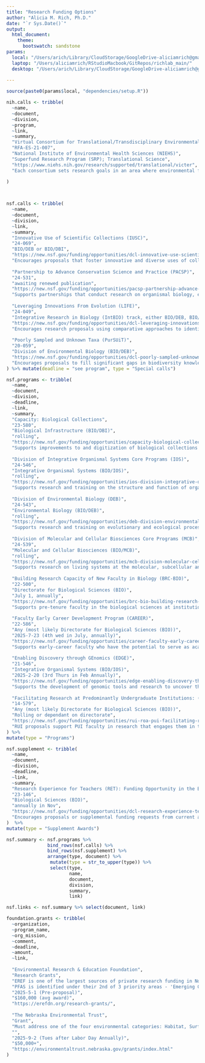 ```yaml
---
title: "Research Funding Options"
author: "Alicia M. Rich, Ph.D."
date: "`r Sys.Date()`"
output: 
  html_document:
    theme:
      bootswatch: sandstone
params:
  local: "/Users/arich/Library/CloudStorage/GoogleDrive-aliciamrich@gmail.com/Other computers/My MacBook Pro/RStudioMacbook/GitRepos/richlab_main/"
  laptop: "/Users/aliciamrich/RStudioMacbook/GitRepos/richlab_main/"
  desktop: "/Users/arich/Library/CloudStorage/GoogleDrive-aliciamrich@gmail.com/Other computers/My MacBook Pro/RStudioMacbook/GitRepos/richlab_main/"
  
---
```


```r
source(paste0(params$local, "dependencies/setup.R"))
```



```r
nih.calls <- tribble(
  ~name,
  ~document,
  ~division,
  ~program,
  ~link,
  ~summary,
  "Virtual Consortium for Translational/Transdisciplinary Environmental Research (ViCTER)",
  "RFA-ES-21-007",
  "National Institute of Environmental Health Sciences (NIEHS)",
  "Superfund Research Program (SRP); Translational Science",
  "https://www.niehs.nih.gov/research/supported/translational/victer",
  "Each consortium sets research goals in an area where environmental factors are known or expected to influence the development or progression of disease. The consortia are virtual in that some or all participants collaborate through conference calls, webinars, and annual meetings. The synergy from these teams may stimulate fresh perspectives or approaches to studying an environmental health topic. (This is one of two calls that SRP funds R01s through)."
  
)



nsf.calls <- tribble(
  ~name,
  ~document,
  ~division,
  ~link,
  ~summary,
  "Innovative Use of Scientific Collections (IUSC)",
  "24-069",
  "BIO/DEB or BIO/DBI",
  "https://new.nsf.gov/funding/opportunities/dcl-innovative-use-scientific-collections-iusc",
  "Encourages proposals that foster innovative and diverse uses of collections and/or associated digital data for novel research, education and training applications within and across STEM.",
  
  "Partnership to Advance Conservation Science and Practice (PACSP)",
  "24-531",
  "awaiting renewed publication",
  "https://new.nsf.gov/funding/opportunities/pacsp-partnership-advance-conservation-science-practice",
  "Supports partnerships that conduct research on organismal biology, ecology and evolution to develop and implement action plans and technologies that advance biodiversity conservation. We seek proposals that involve the implementation of conservation activities based on conservation science principles via academic-conservation organization partnerships.",
  
  "Leveraging Innovations From Evolution (LIFE)",
  "24-049",
  "Integrative Research in Biology (IntBIO) track, either BIO/DEB, BIO/IOS, or BIO/MCB.",
  "https://new.nsf.gov/funding/opportunities/dcl-leveraging-innovations-evolution-life",
  "Encourages research proposals using comparative approaches to identify evolutionary convergent adaptations to life’s challenges and the mechanisms that underlie them. NSF BIO seeks to speed discoveries of nature-based solutions that will benefit science and society.",
  
  "Poorly Sampled and Unknown Taxa (PurSUiT)",
  "20-059",
  "Division of Environmental Biology (BIO/DEB)",
  "https://new.nsf.gov/funding/opportunities/dcl-poorly-sampled-unknown-taxa-pursuit",
  "Encourages proposals to fill significant gaps in biodiversity knowledge and integrate taxon information within an evolutionary or taxonomic framework in poorly known, or dark areas, of the tree of life."
) %>% mutate(deadline = "see program", type = "Special calls")

nsf.programs <- tribble(
  ~name,
  ~document,
  ~division,
  ~deadline,
  ~link,
  ~summary,
  "Capacity: Biological Collections",
  "23-580",
  "Biological Infrastructure (BIO/DBI)",
  "rolling",
  "https://new.nsf.gov/funding/opportunities/capacity-biological-collections",
  "Supports improvements to and digitization of biological collections and collection-based information to advance biology and increase the broader applicability of collections.",
  
  "Division of Integrative Organismal Systems Core Programs (IOS)",
  "24-546",
  "Integrative Organismal Systems (BIO/IOS)",
  "rolling",
  "https://new.nsf.gov/funding/opportunities/ios-division-integrative-organismal-systems-core-programs",
  "Supports research and training on the structure and function of organisms. Core areas supported include development, behavior, neuroscience, physiology, biomechanics and morphology, microbiology, virology and immunology, and plant and animal genomics.",
  
  "Division of Environmental Biology (DEB)",
  "24-543",
  "Environmental Biology (BIO/DEB)",
  "rolling",
  "https://new.nsf.gov/funding/opportunities/deb-division-environmental-biology",
  "Supports research and training on evolutionary and ecological processes acting at the level of populations, species, communities, ecosystems, macrosystems and biogeographic extents.",
  
  "Division of Molecular and Cellular Biosciences Core Programs (MCB)",
  "24-539",
  "Molecular and Cellular Biosciences (BIO/MCB)",
  "rolling",
  "https://new.nsf.gov/funding/opportunities/mcb-division-molecular-cellular-biosciences-core-programs",
  "Supports research on living systems at the molecular, subcellular and cellular levels. Core areas supported include cellular dynamics and function; genetic mechanisms; molecular biophysics; and systems and synthetic biology.",
  
  "Building Research Capacity of New Faculty in Biology (BRC-BIO)",
  "22-500",
  "Directorate for Biological Sciences (BIO)",
  "July 1, annually",
  "https://new.nsf.gov/funding/opportunities/brc-bio-building-research-capacity-new-faculty-biology",
  "Supports pre-tenure faculty in the biological sciences at institutions that traditionally do not receive significant NSF funding in this field, including minority-serving institutions, predominantly undergraduate institutions and R2 institutions.",
  
  "Faculty Early Career Development Program (CAREER)",
  "22-586",
  "Any (most likely Directorate for Biological Sciences (BIO))",
  "2025-7-23 (4th wed in July, annually)",
  "https://new.nsf.gov/funding/opportunities/career-faculty-early-career-development-program",
  "Supports early-career faculty who have the potential to serve as academic role models in research and education and to lead advances in the mission of their department or organization.",
  
  "Enabling Discovery through GEnomics (EDGE)",
  "21-546",
  "Integrative Organismal Systems (BIO/IOS)",
  "2025-2-20 (3rd Thurs in Feb Annually)",
  "https://new.nsf.gov/funding/opportunities/edge-enabling-discovery-through-genomics",
  "Supports the development of genomic tools and research to uncover the relationships between genes and phenotypes across environmental, developmental, social and genomic contexts.",
  
  "Facilitating Research at Predominantly Undergraduate Institutions: (RUI and ROA-PUI)",
  "14-579",
  "Any (most likely Directorate for Biological Sciences (BIO))",
  "Rolling or dependant on directorate",
  "https://new.nsf.gov/funding/opportunities/rui-roa-pui-facilitating-research-predominantly-undergraduate",
  "RUI proposals support PUI faculty in research that engages them in their professional field(s), builds capacity for research at their home institution, and supports the integration of research and undergraduate education."
) %>%
mutate(type = "Programs")

nsf.supplement <- tribble(
  ~name,
  ~document,
  ~division,
  ~deadline,
  ~link,
  ~summary,
  "Research Experience for Teachers (RET): Funding Opportunity in the Biological Sciences",
  "23-146",
  "Biological Sciences (BIO)",
  "annually in Nov",
  "https://new.nsf.gov/funding/opportunities/dcl-research-experience-teachers-ret-funding-opportunity",
  "Encourages proposals or supplemental funding requests from current awardees of the Directorate for Biological Sciences to include participation of K-12 science educators in their projects."
)  %>%
mutate(type = "Supplement Awards")

nsf.summary <- nsf.programs %>%
               bind_rows(nsf.calls) %>%
               bind_rows(nsf.supplement) %>%
               arrange(type, document) %>%
                mutate(type = str_to_upper(type)) %>%
                select(type,
                       name,
                       document,
                       division,
                       summary,
                       link)

nsf.links <- nsf.summary %>% select(document, link)
```

```r
foundation.grants <- tribble(
  ~organization,
  ~program_name,
  ~org_mission,
  ~comment,
  ~deadline,
  ~amount,
  ~link,
  
  "Environmental Research & Education Foundation",
  "Research Grants",
  "EREF is one of the largest sources of private research funding in North America related to sustainable materials management. Our grants program has provided millions of dollars in funding to cutting edge research institutions to help address the many challenges that exist.",
  "PFAS is identified under their 2nd of 3 priority areas - 'Emerging Contaminants'",
  "2025-5-1 (Pre-proposal)",
  "$160,000 (avg award)",
  "https://erefdn.org/research-grants/",
  
  "The Nebraska Environmental Trust",
  "Grant",
  "Must address one of the four environmental categories: Habitat, Surface and Ground Water, Waste Management, Air Quality, Soil Management.",
  "",
  "2025-9-2 (Tues after Labor Day Annually)",
  "$50,000+",
  "https://environmentaltrust.nebraska.gov/grants/index.html"
)
```


